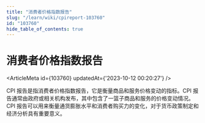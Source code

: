 ```yaml
---
title: "消费者价格指数报告"
slug: "/learn/wiki/cpireport-103760"
id: "103760"
hide_table_of_contents: true
---
```



# 消费者价格指数报告

<ArticleMeta id={103760} updatedAt={'2023-10-12 00:20:27'} />
<div className='border-solid border-b border-t-0 my-4 border-[var(--ifm-color-gray-300)]' />

CPI 报告是指消费者价格指数报告，它是衡量商品和服务价格变动的指标。CPI 报告通常由政府或相关机构发布，其中包含了一篮子商品和服务的价格变动情况。CPI 报告可以用来衡量通货膨胀水平和消费者购买力的变化，对于货币政策制定和经济分析具有重要意义。
